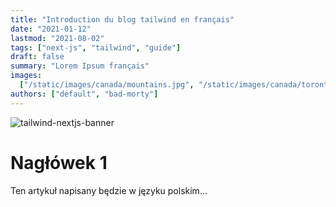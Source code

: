 ```yaml
---
title: "Introduction du blog tailwind en français"
date: "2021-01-12"
lastmod: "2021-08-02"
tags: ["next-js", "tailwind", "guide"]
draft: false
summary: "Lorem Ipsum français"
images:
  ["/static/images/canada/mountains.jpg", "/static/images/canada/toronto.jpg"]
authors: ["default", "bad-morty"]
---
```


![tailwind-nextjs-banner](/static/images/twitter-card.png)

# Nagłówek 1

Ten artykuł napisany będzie w języku polskim...
